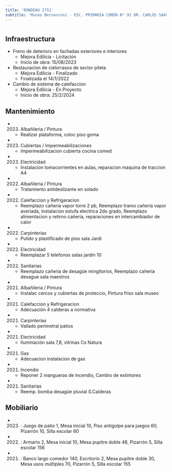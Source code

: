 ```yaml
---
title: 'RONDEAU 2751'
subtitle: 'Museo Bernasconi - ESC. PRIMARIA COMÚN N° 91 DR. CARLOS SAAVEDRA LAMAS - INST. F. F. BERNASCONI - EPA N° 02 - ESC. PRIMARIA COMÚN N° 94 ENRIQUE BANCHS - INST. F. F. BERNASCONI - JIC N° 05/06° - ESC. PRIMARIA COMÚN N° 92 DR. RAFAEL BIELSA - INST. F. F. BERNASCONI - ESC. PRIMARIA COMÚN N° 93 DR. JUAN ANGEL GOLFARINI - INST. F. F. BERNASCONI - ESC. DE CORO Y ORQUESTA ATHOS PALMA - CENS N° 72 - JII N° 10 FRANCISCO PASCASIO MORENO - ESEA EN DANZA RAMICONE CURSO VOCACIONAL DE FOLKLORE N° 05'
---
```


#
## Infraestructura

* Freno de deterioro en fachadas exteriores e interiores 
    + Mejora Edilicia - Licitación 
    + Inicio de obra: 15/08/2023 


* Restauracion de cielorrasos de sector pileta 
    + Mejora Edilicia - Finalizado 
    + Finalizada el 14/1/2022 


* Cambio de sistema de calefaccion 
    + Mejora Edilicia - En Proyecto 
    + Inicio de obra: 25/2/2024 






## Mantenimiento

*  (2023) Albañileria / Pintura 
    + Realizar plataforma, coloc piso goma

*  (2023) Cubiertas / Impermeabilizaciones 
    + Impermeabilizacion cubierta cocina comed

*  (2023) Electricidad 
    + Instalacion tomacorrientes en aulas, reparacion maquina de traccion A4

*  (2022) Albañileria / Pintura 
    + Tratamiento antideslizante en solado

*  (2022) Calefaccion y Refrigeracion 
    + Reemplazo cañería vapor torre 2 pb, Reemplazo tramo cañería vapor averiada, Instalacion estufa electrica 2do grado, Reemplazo alimentacion y retirno cañeria, reparaciones en intercambiador de calor

*  (2022) Carpinterías 
    + Pulido y plastificado de piso sala Jardi

*  (2022) Electricidad 
    + Reemplazar 5 telefonos salas jardin 10

*  (2022) Sanitarias 
    + Reemplazo cañería de desagüe mingitorios, Reemplazo cañería desague sala maestros

*  (2021) Albañileria / Pintura 
    + Instalac cercos y cubiertas de proteccio, Pintura friso sala museo

*  (2021) Calefaccion y Refrigeracion 
    + Adecuación 4 calderas a normativa

*  (2021) Carpinterías 
    + Vallado perimetral patios

*  (2021) Electricidad 
    + Iluminación sala 7,8, vitrinas Cs Natura

*  (2021) Gas 
    + Adecuacion instalacion de gas

*  (2021) Incendio 
    + Reponer 2 mangueras de incendio, Cambio  de extintores

*  (2021) Sanitarias 
    + Reemp. bomba desagüe pluvial S.Calderas





## Mobiliario

*  (2023) : Juego de patio 1, Mesa inicial 10, Piso antigolpe para juegos 60, Pizarrón 10, Silla escolar 60 

*  (2022) : Armario 2, Mesa inicial 10, Mesa pupitre doble 48, Pizarrón 5, Silla escolar 156 

*  (2021) : Banco largo comedor 140, Escritorio 2, Mesa pupitre doble 30, Mesa usos múltiples 70, Pizarrón 5, Silla escolar 155 



